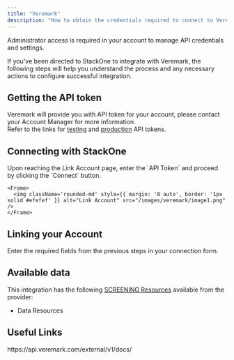 ```yaml
---
title: "Veremark"
description: "How to obtain the credentials required to connect to Veremark."
---
```



<Note>
  Administrator access is required in your account to manage API credentials and settings.
</Note>

If you've been directed to StackOne to integrate with Veremark, the following steps will help you understand the process and any necessary actions to configure successful integration.

## Getting the API token

<Steps>
    Veremark will provide you with API token for your account, please contact your Account Manager for more information.<br/>
    Refer to the links for <a href="https://help.veremark.com/how-do-i-obtain-an-api-key-for-testing-and-who-should-i-contact-to-ensure-the-engineering-team-receives-it">testing</a> and <a href="https://help.veremark.com/what-are-the-prerequisites-for-launching-the-veremark-api-in-our-production-environment">production</a> API tokens.
</Steps>

## Connecting with StackOne

<Steps>
  <Step title="Enter the Details">
    Upon reaching the Link Account page, enter the `API Token` and proceed by clicking the `Connect` button.

    <Frame>
      <img className='rounded-md' style={{ margin: '0 auto', border: '1px solid #efefef' }} alt="Link Account" src="/images/veremark/image1.png" />
    </Frame>
  </Step>
</Steps>


## Linking your Account

Enter the required fields from the previous steps in your connection form.

<IntegrationFooter />

## Available data

This integration has the following [SCREENING Resources](https://docs.stackone.com/reference/getting-started-with-your-api) available from the provider:
- Data Resources

## Useful Links
<Card title="API Reference" icon="link" href="https://api.veremark.com/external/v1/docs/">
    https://api.veremark.com/external/v1/docs/
</Card>